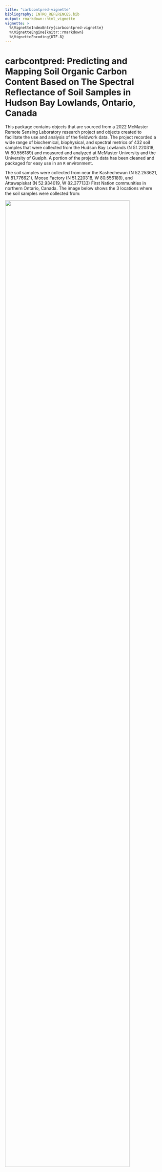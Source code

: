 ```yaml
---
title: "carbcontpred-vignette"
bibliography: INTRO_REFERENCES.bib
output: rmarkdown::html_vignette
vignette: >
  %\VignetteIndexEntry{carbcontpred-vignette}
  %\VignetteEngine{knitr::rmarkdown}
  %\VignetteEncoding{UTF-8}
---
```


# carbcontpred: Predicting and Mapping Soil Organic Carbon Content Based on The Spectral Reflectance of Soil Samples in Hudson Bay Lowlands, Ontario, Canada

This package contains objects that are sourced from a 2022 McMaster Remote Sensing Laboratory research project and objects created to facilitate the use and analysis of the fieldwork data. The project recorded a wide range of biochemical, biophysical, and spectral metrics of 432 soil samples that were collected from the Hudson Bay Lowlands (N 51.220318, W 80.556189) and measured and analyzed at McMaster University and the University of Guelph. A portion of the project’s data has been cleaned and packaged for easy use in an ````R```` environment.

The soil samples were collected from near the Kashechewan (N 52.253621, W 81.776621), Moose Factory (N 51.220318, W 80.556189), and Attawapiskat (N 52.934019, W 82.377133) First Nation communities in northern Ontario, Canada. The image below shows the 3 locations where the soil samples were collected from:

![](SoilSampleSites.png){width="90%"}

**Figure 1.** *A satellite image map of the portion of the Hudson Bay Lowlands where the soil samples were collected from. The legend displays the locations of the soil sample sites.*

The project was funded by the Natural Sciences and Engineering Research Council of Canada (NSERC) through the Discovery Grants program (RGPIN-2020-05,708). The corresponding author is Kangyu So^[McMaster University, sok11@mcmaster.ca]. The full list of authors can be found here^[Authors: Kangyu So (McMaster University, sok11@mcmaster.ca), Cheryl A. Rogers (McMaster University, rogerc11@mcmaster.ca), Alemu Gonsamo (McMaster University, gonsamoa@mcmaster.ca), Yiyao Li (McMaster University, liy571@mcmaster.ca), James Snider (World Wildlife Fund Canada, jsnider@wwfcanada.org), Clare Wark (World Wildlife Fund Canada, cwark@wwfcanada.org)].

# What Is This Package?

The package ````carbcontpred```` contains objects that are sourced from a 2022 McMaster Remote Sensing Laboratory research project and objects created to facilitate the use and analysis of the fieldwork data. This package includes data on the spectral reflectance and organic carbon content of soil samples after they have been dried in an oven for 48 hours. The package also includes the function ````cpred```` for building a linear regression model to make organic carbon content predictions, and an ````R```` Markdown file on pre-processing the data for ````cpred````. The package also includes the function ````mappred```` for using the predictions from the linear regression model to predict the organic carbon content of an Region of Interest (ROI) spectral reflectance data table, and an ````R```` Markdown file on pre-processing the data for ````mappred````.

The raw data from the research project will eventually be freely available to the public through a repository on GitHub, but it is bulky and organized in a complicated manner. ````carbcontpred```` pre-processes the data in ````R````, extracting the portion of the data that is useful for developing predictive models for carbon stock in soil samples. The package also includes functions that can be used to build predictive models or be tuned in the future by the authors or an open-source community.

# Set-Up

## Installation

This is how you install the package if you have not done so yet:

```r
install.packages("remotes", repos = "http://cran.us.r-project.org")
library(remotes)

remotes::install_github("KangyuSo/carbcontpred", 
                         build_vignettes = TRUE)
```

Begin by loading the package:

```r
library(carbcontpred)
```

## Pre-Processing Data for cpred

The 2022 McMaster Remote Sensing Laboratory research project collected soil samples from the Hudson Bay Lowlands region in northern Ontario, Canada (N 51.220318, W 80.556189). Included within are two csv files containing data for the soil samples. The first csv file contains data on the spectral reflectance of post-dried soil samples between the wavelengths 350 nm and 2500 nm in increments of 1 nm. 

The reflectance spectra are not normalized, so continuum removal must be applied. Which is done using the following chunk:

```r
ref_dry <- as.data.frame(apply(data_ref[,-1], MARGIN=2, FUN =continuumRemoval, wav = data_ref$Wavelength))
ref_dry <- cbind(Wavelength = data_ref$Wavelength, ref_dry)
```

The table is still arranged so that its definitions are composed of the wavelength and the ID of all of the soil samples, totaling 433 definitions. This is too many data definitions right now and we are only interested in the average reflectance of a given wavelength range. 

We will first calculate the average using the following chunk:

```r
start_row <- 350
end_row <- 2500
ref_dry <- ref_dry[start_row:end_row, 2:ncol(ref_dry)]
avg_values <- colMeans(ref_dry, na.rm = TRUE)
```

Next, we will create a new dataset that records the sample ID and average reflectance in a more acceptable format:

```r
ref_dry_avg <- data.frame(
  "Sample_ID" = colnames(ref_dry),
  "Reflectance" = avg_values
)
```

Now, we have a dataset with our sample ID and average reflectance, the latter of which will be the independent variable for the linear regression model. We need to add our dependent variable to this dataset, which would be the organic carbon content. This data is stored in ````SoilMetrics_v01.csv```` in the ````\data-raw folder````.

We will merge the organic carbon content data from this dataset to the dataset containing the sample ID and average reflectance using the following chunk:

```r
ref_dry_avg <- ref_dry_avg %>%
  left_join(data_met %>% select(Sample_ID, OC), by = "Sample_ID") %>%
  rename(Organic_Carbon = OC)
```

Finally, our data is fully processed and ready to build linear regression models using the ````cpred```` function. Let's take a look at the first 6 rows of the data: 

**Table 1.** *The first 6 rows of the* ````ref_dry_avg```` *data set.*

```r
data(ref_dry_avg)
knitr::kable(head(ref_dry_avg))
```

See the ````process-ref_dry.Rmd```` file for complete details on how the raw data was processed for use in the ````carbcontpred```` package.

## cpred Function Overview:

The ````cpred```` function builds a linear regression model using spectral reflectance as the independent variable and organic carbon content as the dependent variable and uses it to predict the organic carbon content of soil samples based on their reflectance. The function will utilize a dataset containing the spectral reflectance and organic carbon content of soil samples. In this package, that dataset will be ````ref_dry_avg.rda````.

The cpred function can be applied using the following chunk:

```r
data <- data.frame(ref_dry_avg)
pred_c <- cpred(data, "Reflectance", "Organic_Carbon", 0.7, 10, "Predicted_Organic_Carbon")
```

For the chunk above, the parameter ````data```` represents the ````ref_dry_avg```` dataset. The parameter ````"Reflectance"```` represents the ````"Reflectance"```` column of the ````ref_dry_avg```` dataset which is the average reflectance between 300 nm and 2500 nm of the post-dried soil samples. The parameter ````"Organic_Carbon"```` represents the ````"Organic_Carbon"```` column of the ````ref_dry_avg```` dataset which is the measured organic carbon content by percent dry weight of the post-dried soil samples. The parameters ````0.7```` and ````10```` represent the test size for the model and the number of folds for the cross-validation respectively. The parameter ````"Predicted_Organic_Carbon"```` represents the name for the predicted organic carbon content output.

The return of the function is a new column added to the previous dataset which contains the predicted organic carbon content values using a cross-validated linear regression model.

Let’s take a look at the 6 rows of this newly updated dataset ````pred_c```` with the predicted organic carbon content values:

**Table 2.** *The first 6 rows of the* ````pred_c```` *data set.*

```r
data(pred_c)
knitr::kable(head(pred_c))
```

Let's visualize this data as a scatter plot where the original and predicted organic carbon content values will be our X and Y axis respectively:

```r
install.packages("ggplot2")
library(ggplot2)

ggplot(pred_c, aes(x = Organic_Carbon, y = Predicted_Organic_Carbon)) +
  geom_point() +
  geom_smooth(method = "lm", color = "red") +
  labs(x = "Organic_Carbon", y = "Predicted_Organic_Carbon") +
  theme_minimal() +
  theme(panel.grid = element_blank()) +
  geom_hline(yintercept = 0, linetype = "solid", color = "black") +
  geom_vline(xintercept = 0, linetype = "solid", color = "black")
```

![](scatterplot_pred_c.png){width="75%"}

**Figure 2.** *A scatterplot of the* ````pred_c```` *data set where the measured and predicted organic carbon content by percent dry weight of the samples are the X and Y axis respectively.*

Finally let's evaluate our output by calculating the R^2^ value between the the original and predicted organic carbon content values:

```r
r_squared <- cor(pred_c$Organic_Carbon, pred_c$Predicted_Organic_Carbon)^2
cat("R-squared:", r_squared, "\n")
```

The R^2^ value for this example is ~0.61, which is in line with the R^2^ values from studies that used standard global soil spectral data from peatlands to predict organic carbon [@de2022peatlands].

See the ````README.Rmd```` files for additional details on how to utilize ````cpred````. See the ````cpred.R```` file for additional information about the function.

## Pre-Processing Data for mappred

The ````mappred```` function uses two data sets. The first data set is a file containing spatial information and spectral reflectance values of an ROI. The example file used in the vignette is ````Reflectance_ROI.csv```` in the ````\inst\extdata folder````. For more information on how to extract an ROI data file, see this [article](https://kangyuso.github.io/carbcontpred/articles/web_only/ROI_Files.html). The second data set consists of the sample ID, average reflectance, and measured and predicted organic carbon content of post-dried soil samples. This is normally the output from the ````cpred```` function as shown in the previous section. The example file used in the vignette is ````pred_c.rda```` in the ````\data folder````.

## mappred Function Overview:

The ````mappred```` function extracts an algebraic equation based on the reflectance and predicted organic carbon content of soil samples in a data set. The function then applies min-max normalization over the reflectance values of an ROI data set. Finally, the ````mappred```` function uses the algebraic equation to predict the organic carbon content of spatial points in the ROI data set based on their reflectance, and then outputs the updated data set as a new csv file. The function will utilize two data sets, one containing the spatial information and spectral reflectance values of an ROI and one containing the reflectance and predicted organic carbon content of soil samples. In this package, the ROI data set will be ````Reflectance_ROI.csv```` and the predicted organic carbon content dataset will be ````pred_c.rda````.

The mappred function can be applied using the following chunk:

```r
mappred_c <- mappred(pred_c, "Reflectance", "Predicted_Organic_Carbon", system.file("extdata", "Reflectance_ROI.csv", package = "carbcontpred"), "ROI_Predicted_Carbon")
```

For the chunk above, the parameter ````pred_c```` represents the ````pred_c```` dataset. The parameter ````"Reflectance"```` represents the ````"Reflectance"```` column of the ````pred_c```` dataset which is the average reflectance between 300 nm and 2500 nm of the post-dried soil samples. The parameter ````"Predicted_Organic_Carbon"```` represents the ````"Predicted_Organic_Carbon"```` column of the ````pred_c```` dataset which is the predicted organic carbon content by percent dry weight of the post-dried soil samples. The parameter ````system.file("extdata", "Reflectance_ROI.csv", package = "carbcontpred")```` represents the path to the ````Reflectance_ROI.csv```` file. The parameter ````"ROI_Predicted_Carbon"```` represents the name for output of the updated data set which will contain the predicted organic carbon content of spatial points in the ````Reflectance_ROI.csv```` file.

The return of the function is a csv file which contains the spatial information of the ROI data set but replaces the reflectance values for the points with the predicted organic carbon content. The original reflectance values and the replacement predicted organic carbon content are typically in the ````B1```` of the ROI data set. It is not recommended to run the ````mappred```` function again using this new ROI data set in place of the original ROI data set containing the reflectance values.

Let’s take a look at 6 rows of this newly created data file ````ROI_Predicted_Carbon.csv```` with the predicted organic carbon content values:

**Table 3.** *The first 6 rows of the* ````ROI_Predicted_Carbon.csv```` *data file.*

```r
ROI_Predicted_Carbon <- as.data.frame(read.csv(system.file("ROI_folder", "ROI_Predicted_Carbon.csv", package = "carbcontpred")))
knitr::kable(head(ROI_Predicted_Carbon))
```

Let's visualize this data as a histogram where the value and count of the ````B1```` column in the ````ROI_Predicted_Carbon.csv```` data set will be our X and Y axis respectively:

```r
install.packages("ggplot2")
library(ggplot2)

ggplot(ROI_Predicted_Carbon, aes(x = B1)) +
    labs(x = "Value of B1", y = "Count of B1") + 
    geom_histogram(binwidth= .5, colour= "black", fill= "white") + 
    theme_minimal() +
    theme(panel.grid = element_blank()) +
    geom_hline(yintercept = 0, linetype = "solid", color = "black") +
    geom_vline(xintercept = 0, linetype = "solid", color = "black")
```

![](count_histogram_ROI_Predicted_Carbon.png){width="75%"}

**Figure 3.** *A histogram of the* ````ROI_Predicted_Carbon.csv```` *data file where the spectral reflectance value and the count of points with that value are the X and Y axis respectively.*

We can also visualize the ````ROI_Predicted_Carbon.csv```` data set as a histogram with a kernel density curve where the value and density of the ````B1```` column in the ````ROI_Predicted_Carbon.csv```` data set will be our X and Y axis respectively:

```r
ggplot(ROI_Predicted_Carbon, aes(x = B1)) + 
    geom_histogram(aes(y = ..density..),
                   binwidth = .5,
                   colour = "black", fill = "white") +
    labs(x = "Value of B1", y = "Density of B1") + 
    theme_minimal() +
    theme(panel.grid = element_blank()) +
    geom_hline(yintercept = 0, linetype = "solid", color = "black") +
    geom_vline(xintercept = 0, linetype = "solid", color = "black") + 
    geom_density(alpha = .2, fill = "#FF6666")
```

![](density_histogram_ROI_Predicted_Carbon.png){width="75%"}

**Figure 4.** *A histogram of the* ````ROI_Predicted_Carbon.csv```` *data file where the spectral reflectance value and the density of points with that value are the X and Y axis respectively. A kernel density curve is overlaid on the histogram in red.*

To see how to use ````ROI_Predicted_Carbon.csv```` or another output from ````mappred```` to visualize the predicted organic carbon content of the ROI over a map, see this [article](https://kangyuso.github.io/carbcontpred/articles/web_only/ROI_Files.html).

See the ````README.Rmd```` files for additional details on how to utilize ````mappred````. See the ````mappred.R```` file for additional information about the function.

# Contributing to the carbcontpred Package

The purpose of this ````R```` package is to make the soil spectral reflectance and organic carbon content data from a 2022 McMaster University Remote Sensing Laboratory project easily available for predictive modeling and mapping in an ````R```` environment. Currently, the package only uses the reflectance and organic carbon content data of the post-dried soil samples, but we invite others from the community to request additional metrics from the original project dataset, report issues such as spelling errors, and contribute to the ````carbcontpred```` package. To contribute to the package, create a branch in the repository and submit a pull request for your contribution. Contributions will be reviewed before approval and full credit will be given.

# References {#references .unnumbered}
